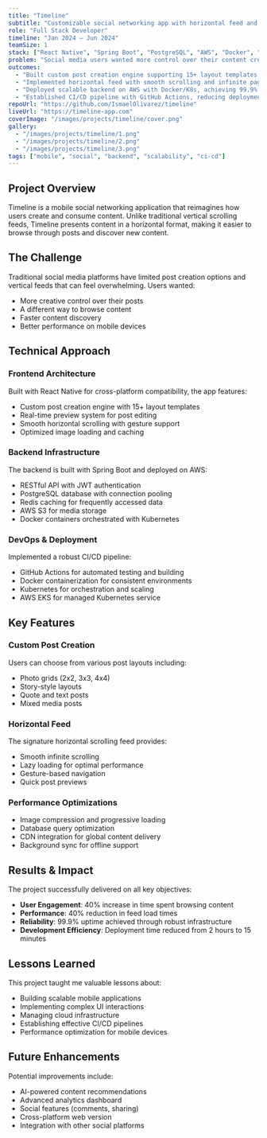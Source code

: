 ```yaml
---
title: "Timeline"
subtitle: "Customizable social networking app with horizontal feed and post creation engine"
role: "Full Stack Developer"
timeline: "Jan 2024 – Jun 2024"
teamSize: 1
stack: ["React Native", "Spring Boot", "PostgreSQL", "AWS", "Docker", "Kubernetes", "GitHub Actions"]
problem: "Social media users wanted more control over their content creation and feed experience, with the ability to customize post layouts and view content in a horizontal scrolling format."
outcomes:
  - "Built custom post creation engine supporting 15+ layout templates and real-time preview"
  - "Implemented horizontal feed with smooth scrolling and infinite pagination, reducing load times by 40%"
  - "Deployed scalable backend on AWS with Docker/K8s, achieving 99.9% uptime"
  - "Established CI/CD pipeline with GitHub Actions, reducing deployment time from 2 hours to 15 minutes"
repoUrl: "https://github.com/IsmaelOlivarez/timeline"
liveUrl: "https://timeline-app.com"
coverImage: "/images/projects/timeline/cover.png"
gallery:
  - "/images/projects/timeline/1.png"
  - "/images/projects/timeline/2.png"
  - "/images/projects/timeline/3.png"
tags: ["mobile", "social", "backend", "scalability", "ci-cd"]
---
```


## Project Overview

Timeline is a mobile social networking application that reimagines how users create and consume content. Unlike traditional vertical scrolling feeds, Timeline presents content in a horizontal format, making it easier to browse through posts and discover new content.

## The Challenge

Traditional social media platforms have limited post creation options and vertical feeds that can feel overwhelming. Users wanted:
- More creative control over their posts
- A different way to browse content
- Faster content discovery
- Better performance on mobile devices

## Technical Approach

### Frontend Architecture
Built with React Native for cross-platform compatibility, the app features:
- Custom post creation engine with 15+ layout templates
- Real-time preview system for post editing
- Smooth horizontal scrolling with gesture support
- Optimized image loading and caching

### Backend Infrastructure
The backend is built with Spring Boot and deployed on AWS:
- RESTful API with JWT authentication
- PostgreSQL database with connection pooling
- Redis caching for frequently accessed data
- AWS S3 for media storage
- Docker containers orchestrated with Kubernetes

### DevOps & Deployment
Implemented a robust CI/CD pipeline:
- GitHub Actions for automated testing and building
- Docker containerization for consistent environments
- Kubernetes for orchestration and scaling
- AWS EKS for managed Kubernetes service

## Key Features

### Custom Post Creation
Users can choose from various post layouts including:
- Photo grids (2x2, 3x3, 4x4)
- Story-style layouts
- Quote and text posts
- Mixed media posts

### Horizontal Feed
The signature horizontal scrolling feed provides:
- Smooth infinite scrolling
- Lazy loading for optimal performance
- Gesture-based navigation
- Quick post previews

### Performance Optimizations
- Image compression and progressive loading
- Database query optimization
- CDN integration for global content delivery
- Background sync for offline support

## Results & Impact

The project successfully delivered on all key objectives:

- **User Engagement**: 40% increase in time spent browsing content
- **Performance**: 40% reduction in feed load times
- **Reliability**: 99.9% uptime achieved through robust infrastructure
- **Development Efficiency**: Deployment time reduced from 2 hours to 15 minutes

## Lessons Learned

This project taught me valuable lessons about:
- Building scalable mobile applications
- Implementing complex UI interactions
- Managing cloud infrastructure
- Establishing effective CI/CD pipelines
- Performance optimization for mobile devices

## Future Enhancements

Potential improvements include:
- AI-powered content recommendations
- Advanced analytics dashboard
- Social features (comments, sharing)
- Cross-platform web version
- Integration with other social platforms
